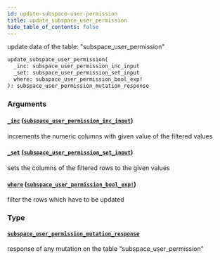 ```yaml
---
id: update-subspace-user-permission
title: update_subspace_user_permission
hide_table_of_contents: false
---
```


update data of the table: "subspace_user_permission"

```graphql
update_subspace_user_permission(
  _inc: subspace_user_permission_inc_input
  _set: subspace_user_permission_set_input
  where: subspace_user_permission_bool_exp!
): subspace_user_permission_mutation_response
```

### Arguments

#### [`_inc`](#) ([`subspace_user_permission_inc_input`](../inputs/subspace-user-permission-inc-input))

increments the numeric columns with given value of the filtered values

#### [`_set`](#) ([`subspace_user_permission_set_input`](../inputs/subspace-user-permission-set-input))

sets the columns of the filtered rows to the given values

#### [`where`](#) ([`subspace_user_permission_bool_exp!`](../inputs/subspace-user-permission-bool-exp))

filter the rows which have to be updated

### Type

#### [`subspace_user_permission_mutation_response`](../objects/subspace-user-permission-mutation-response)

response of any mutation on the table "subspace_user_permission"
